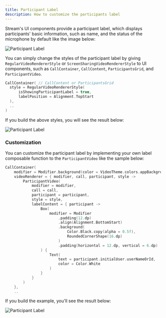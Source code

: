 ```yaml
---
title: Participant Label
description: How to customize the participants label
---
```


Stream's UI components provide a participant label, which displays participants' basic information, such as name, and the status of the microphone by default like the image below:

![Participant Label](../assets/cookbook/participant-label.png)

You can simply change the styles of the participant label by giving `RegularVideoRendererStyle` or `ScreenSharingVideoRendererStyle` to UI components, such as `CallContainer`, `CallContent`, `ParticipantsGrid`, and `ParticipantVideo`.

```kotlin
CallContainer( // CallContent or ParticipantsGrid
  style = RegularVideoRendererStyle(
      isShowingParticipantLabel = true,
      labelPosition = Alignment.TopStart
  ),
  ..
)
```

If you build the above styles, you will see the result below:

![Participant Label](../assets/cookbook/participant-label-style.png)

### Customization

You can customize the participant label by implementing your own label composable function to the `ParticipantVideo` like the sample below:

```kotlin
CallContainer(
    modifier = Modifier.background(color = VideoTheme.colors.appBackground),
    videoRenderer = { modifier, call, participant, style ->
        ParticipantVideo(
            modifier = modifier,
            call = call,
            participant = participant,
            style = style,
            labelContent = { participant ->
                Box(
                    modifier = Modifier
                        .padding(12.dp)
                        .align(Alignment.BottomStart)
                        .background(
                            Color.Black.copy(alpha = 0.5f),
                            RoundedCornerShape(16.dp)
                        )
                        .padding(horizontal = 12.dp, vertical = 6.dp)
                ) {
                    Text(
                        text = participant.initialUser.userNameOrId,
                        color = Color.White
                    )
                }
            }
        )
    },
    ..
```

If you build the example, you'll see the result below:

![Participant Label](../assets/cookbook/participant-label-custom.png)
